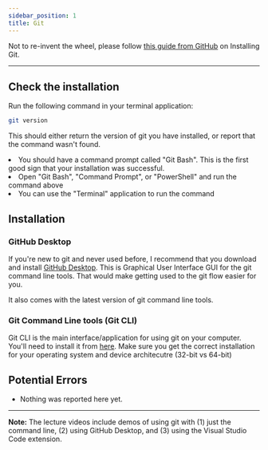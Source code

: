 ```yaml
---
sidebar_position: 1
title: Git
---
```



Not to re-invent the wheel, please follow [this guide from GitHub](https://github.com/git-guides/install-git) on Installing Git.

-----------------
## Check the installation

Run the following command in your terminal application:
```bash
git version
```

This should either return the version of git you have installed, or report that the command wasn't found.

<Tabs groupId="operating-systems">
  <TabItem value="win" label="Windows">
    <li>You should have a command prompt called "Git Bash". This is the first good sign that your installation was successful.</li>
    <li>Open "Git Bash", "Command Prompt", or "PowerShell" and run the command above</li>
  </TabItem>
  <TabItem value="mac" label="macOS">
    <li>You can use the "Terminal" application to run the command</li>
  </TabItem>
</Tabs>

## Installation
### GitHub Desktop
If you're new to git and never used before, I recommend that you download and install [GitHub Desktop](https://desktop.github.com/). This is Graphical User Interface GUI for the git command line tools. That would make getting used to the git flow easier for you.

It also comes with the latest version of git command line tools.

### Git Command Line tools (Git CLI)
Git CLI is the main interface/application for using git on your computer. You'll need to install it from [here](https://git-scm.com/downloads). Make sure you get the correct installation for your operating system and device architecutre (32-bit vs 64-bit)

## Potential Errors
- Nothing was reported here yet.

<hr />

**Note:** The lecture videos include demos of using git with (1) just the command line, (2) using GitHub Desktop, and (3) using the Visual Studio Code extension.
